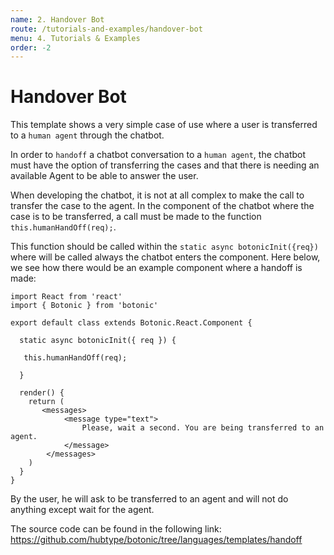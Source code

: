 ```yaml
---
name: 2. Handover Bot
route: /tutorials-and-examples/handover-bot
menu: 4. Tutorials & Examples
order: -2
---
```


# Handover Bot

This template shows a very simple case of use where a user is transferred to a `human agent` through the chatbot.

In order to `handoff` a chatbot conversation to a `human agent`, the chatbot must have the option of transferring the cases and that there is needing an available Agent to be able to answer the user.

When developing the chatbot, it is not at all complex to make the call to transfer the case to the agent. In the component of the chatbot where the case is to be transferred, a call must be made to the function `this.humanHandOff(req);`.


This function should be called within the `static async botonicInit({req})` where will be called always the chatbot enters the component.
Here below, we see how there would be an example component where a handoff is made:


```
import React from 'react'
import { Botonic } from 'botonic'

export default class extends Botonic.React.Component {

  static async botonicInit({ req }) {

   this.humanHandOff(req);
  
  }

  render() {
    return (
       <messages>
            <message type="text">
                Please, wait a second. You are being transferred to an agent.
            </message>
        </messages>
    )
  }
}

```

By the user, he will ask to be transferred to an agent and will not do anything except wait for the agent.

The source code can be found in the following link: https://github.com/hubtype/botonic/tree/languages/templates/handoff